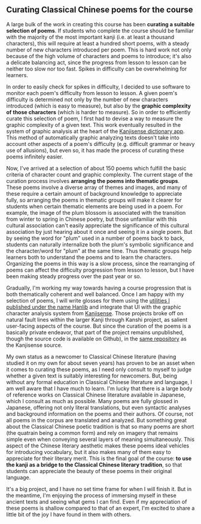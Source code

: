 
<KanjiThroughKanshiCurator />

## Curating Classical Chinese poems for the course

A large bulk of the work in creating this course has been **curating a suitable selection of poems**. If students who complete the course should be familiar with the majority of the most important kanji (i.e. at least a thousand characters), this will require at least a hundred short poems, with a steady number of new characters introduced per poem. This is hard work not only because of the high volume of characters and poems to introduce; it's also a delicate balancing act, since the progress from lesson to lesson can be neither too slow nor too fast. Spikes in difficulty can be overwhelming for learners.

In order to easily check for spikes in difficulty, I decided to use software to monitor each poem's difficulty from lesson to lesson. A given poem's difficulty is determined not only by the number of new characters introduced (which is easy to measure), but also by the **graphic complexity of those characters** (which is harder to measure). So in order to efficiently curate this selection of poem, I first had to devise a way to measure the graphic complexity of a given text. This work eventually resulted in the system of graphic analysis at the heart of the [Kanjisense dictionary app](/dc/kanjisense). This method of automatically graphic analyzing texts doesn't take into account other aspects of a poem's difficulty (e.g. difficult grammar or heavy use of allusions), but even so, it has made the process of curating these poems infinitely easier.

Now, I've arrived at a selection of about 150 poems which fulfill the basic criteria of character count and graphic complexity. The current stage of the curation process involves **arranging the poems into thematic groups**. These poems involve a diverse array of themes and images, and many of these require a certain amount of background knowledge to appreciate fully, so arranging the poems in thematic groups will make it clearer for students when certain thematic elements are being used in a poem. For example, the image of the plum blossom is associated with the transition from winter to spring in Chinese poetry, but those unfamiliar with this cultural association can't easily appreciate the significance of this cultural association by just hearing about it once and seeing it in a single poem. But by seeing the word for "plum" used in a number of poems back to back, students can naturally internalize both the plum's symbolic significance and the character/word for "plum" at the same time. Thus thematic groups help learners both to understand the poems and to learn the characters. Organizing the poems in this way is a slow process, since the rearranging of poems can affect the difficulty progression from lesson to lesson, but I have been making steady progress over the past year or so.

Gradually, I'm working my way towards having a course progression that is both thematically coherent and well balanced. Once I am happy with my selection of poems, I will write glosses for them using the [utilities I published under the name Hanlib](/dc/hanlib) and integrate that UI with the graphic character analysis system from [Kanjisense](/dc/kanjisense). Those projects broke off on natural fault lines within the larger Kanji through Kanshi project, as salient user-facing aspects of the course. But since the curation of the poems is a basically private endeavor, that part of the project remains unpublished, though the source code is available on Github), in the [same repository](https://github.com/justinsilvestre/kanjisense/blob/main/app/routes/curate.%24courseId.tsx) as the Kanjisense source.

My own status as a newcomer to Classical Chinese literature (having studied it on my own for about seven years) has proven to be an asset when it comes to curating these poems, as I need only consult to myself to judge whether a given text is suitably interesting for newcomers. But, being without any formal education in Classical Chinese literature and language, I am well aware that I have much to learn. I'm lucky that there is a large body of reference works on Classical Chinese literature available in Japanese, which I consult as much as possible. Many poems are fully glossed in Japanese, offering not only literal translations, but even syntactic analyses and background information on the poems and their authors. Of course, not all poems in the corpus are translated and analyzed. But something great about the Classical Chinese poetic tradition is that so many poems are short (the quatrain being a common form) and rely on imagery that remains simple even when conveying several layers of meaning simultaneously. This aspect of the Chinese literary aesthetic makes these poems ideal vehicles for introducing vocabulary, but it also makes many of them easy to appreciate for their literary merit. This is the final goal of the course: **to use the kanji as a bridge to the Classical Chinese literary tradition**, so that students can appreciate the beauty of these poems in their original language.

It's a big project, and I have no set time frame for when I will finish it. But in the meantime, I'm enjoying the process of immersing myself in these ancient texts and seeing what gems I can find. Even if my appreciation of these poems is shallow compared to that of an expert, I'm excited to share a little bit of the joy I have found in them with others.
